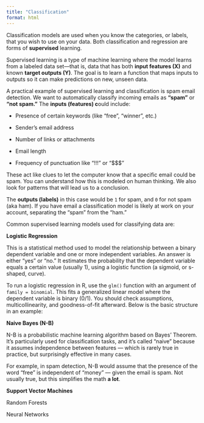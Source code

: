 ```yaml
---
title: "Classification"
format: html
---
```


Classification models are used when you know the categories, or labels, that you wish to use on your data. Both classification and regression are forms of **supervised** learning.

Supervised learning is a type of machine learning where the model learns from a labeled data set—that is, data that has both **input features (X)** and known **target outputs (Y)**. The goal is to learn a function that maps inputs to outputs so it can make predictions on new, unseen data.

A practical example of supervised learning and classification is spam email detection. We want to automatically classify incoming emails as **"spam"** or **"not spam."** The **inputs (features) c**ould include:

-   Presence of certain keywords (like "free", "winner", etc.)

-   Sender's email address

-   Number of links or attachments

-   Email length

-   Frequency of punctuation like "!!!" or "\$\$\$"

These act like clues to let the computer know that a specific email could be spam. You can understand how this is modeled on human thinking. We also look for patterns that will lead us to a conclusion.

The **outputs (labels)** in this case would be `1` for spam, and `0` for not spam (aka ham). If you have email a classification model is likely at work on your account, separating the "spam" from the "ham."

Common supervised learning models used for classifying data are:

**Logistic Regression**

This is a statistical method used to model the relationship between a binary dependent variable and one or more independent variables. An answer is either "yes" or "no." It estimates the probability that the dependent variable equals a certain value (usually 1), using a logistic function (a sigmoid, or s-shaped, curve).

To run a logistic regression in R, use the `glm()` function with an argument of `family = binomial`. This fits a generalized linear model where the dependent variable is binary (0/1). You should check assumptions, multicollinearity, and goodness-of-fit afterward. Below is the basic structure in an example:

**Naive Bayes (N-B)**

N-B is a probabilistic machine learning algorithm based on Bayes’ Theorem. It's particularly used for classification tasks, and it's called “naive” because it assumes independence between features — which is rarely true in practice, but surprisingly effective in many cases.

For example, in spam detection, N-B would assume that the presence of the word “free” is independent of “money” — given the email is spam. Not usually true, but this simplifies the math **a lot**.

**Support Vector Machines**

Random Forests

Neural Networks
